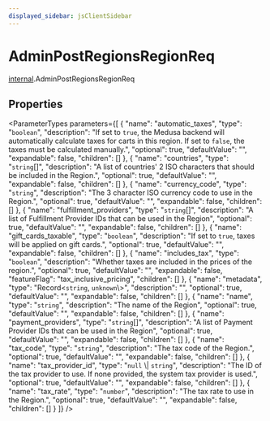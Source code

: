 ```yaml
---
displayed_sidebar: jsClientSidebar
---
```



# AdminPostRegionsRegionReq

[internal](../../modules/internal.mdx).AdminPostRegionsRegionReq

## Properties

<ParameterTypes parameters={[
  {
    "name": "automatic_taxes",
    "type": "`boolean`",
    "description": "If set to `true`, the Medusa backend will automatically calculate taxes for carts in this region. If set to `false`, the taxes must be calculated manually.",
    "optional": true,
    "defaultValue": "",
    "expandable": false,
    "children": []
  },
  {
    "name": "countries",
    "type": "`string`[]",
    "description": "A list of countries' 2 ISO characters that should be included in the Region.",
    "optional": true,
    "defaultValue": "",
    "expandable": false,
    "children": []
  },
  {
    "name": "currency_code",
    "type": "`string`",
    "description": "The 3 character ISO currency code to use in the Region.",
    "optional": true,
    "defaultValue": "",
    "expandable": false,
    "children": []
  },
  {
    "name": "fulfillment_providers",
    "type": "`string`[]",
    "description": "A list of Fulfillment Provider IDs that can be used in the Region",
    "optional": true,
    "defaultValue": "",
    "expandable": false,
    "children": []
  },
  {
    "name": "gift_cards_taxable",
    "type": "`boolean`",
    "description": "If set to `true`, taxes will be applied on gift cards.",
    "optional": true,
    "defaultValue": "",
    "expandable": false,
    "children": []
  },
  {
    "name": "includes_tax",
    "type": "`boolean`",
    "description": "Whether taxes are included in the prices of the region.",
    "optional": true,
    "defaultValue": "",
    "expandable": false,
    "featureFlag": "tax_inclusive_pricing",
    "children": []
  },
  {
    "name": "metadata",
    "type": "Record<`string`, `unknown`\\>",
    "description": "",
    "optional": true,
    "defaultValue": "",
    "expandable": false,
    "children": []
  },
  {
    "name": "name",
    "type": "`string`",
    "description": "The name of the Region",
    "optional": true,
    "defaultValue": "",
    "expandable": false,
    "children": []
  },
  {
    "name": "payment_providers",
    "type": "`string`[]",
    "description": "A list of Payment Provider IDs that can be used in the Region",
    "optional": true,
    "defaultValue": "",
    "expandable": false,
    "children": []
  },
  {
    "name": "tax_code",
    "type": "`string`",
    "description": "The tax code of the Region.",
    "optional": true,
    "defaultValue": "",
    "expandable": false,
    "children": []
  },
  {
    "name": "tax_provider_id",
    "type": "``null`` \\| `string`",
    "description": "The ID of the tax provider to use. If none provided, the system tax provider is used.",
    "optional": true,
    "defaultValue": "",
    "expandable": false,
    "children": []
  },
  {
    "name": "tax_rate",
    "type": "`number`",
    "description": "The tax rate to use in the Region.",
    "optional": true,
    "defaultValue": "",
    "expandable": false,
    "children": []
  }
]} />
